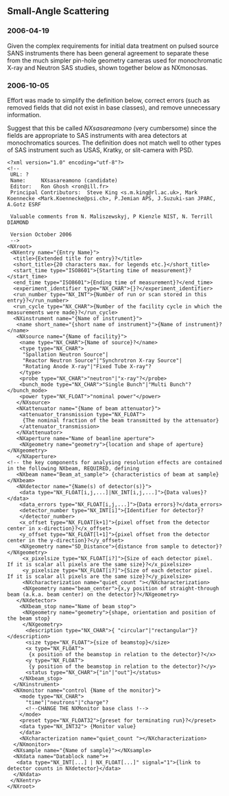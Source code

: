 ==Small-Angle Scattering==

===2006-04-19===
Given the complex requirements for initial data treatment on pulsed
source SANS instruments there has been general agreement to separate
these from the much simpler pin-hole geometry cameras used for
monochromatic X-ray and Neutron SAS studies, shown together below 
as NXmonosas.

===2006-10-05===

Effort was made to simplify the definition below, correct errors
(such as removed fields that did not exist in base classes),
and remove unnecessary information.

Suggest that this be called ''NXsasareamono'' (very cumbersome) since the fields are appropriate to SAS instruments with area detectors at monochromatics sources.  The definition does not match well to other types of SAS instrument such as USAS, Kratky, or slit-camera with PSD.

<pre>
<?xml version="1.0" encoding="utf-8"?>
<!--
 URL: ?
 Name:     NXsasareamono (candidate)
 Editor:   Ron Ghosh <ron@ill.fr>
 Principal Contributors:  Steve King <s.m.king@rl.ac.uk>, Mark Koennecke <Mark.Koennecke@psi.ch>, P.Jemian APS, J.Suzuki-san JPARC, A.Gotz ESRF 

 Valuable comments from N. Maliszewskyj, P Kienzle NIST, N. Terrill DIAMOND

 Version October 2006
 -->
<NXroot>
 <NXentry name="{Entry Name}">
  <title>{Extended title for entry}?</title>
  <short_title>{20 characters max. for legends etc.}</short_title>
  <start_time type="ISO8601">{Starting time of measurement}?</start_time>
  <end_time type="ISO8601">{Ending time of measurement}?</end_time>
  <experiment_identifier type="NX_CHAR">{}?</experiment_identifier>
  <run_number type="NX_INT">{Number of run or scan stored in this entry}?</run_number>
  <run_cycle type="NX_CHAR">{Number of the facility cycle in which the measurements were made}?</run_cycle>
  <NXinstrument name="{Name of instrument}">
   <name short_name="{short name of instrument}">{Name of instrument}?</name>
   <NXsource name="{Name of facility}">
    <name type="NX_CHAR">{Name of source}?</name>
    <type type="NX_CHAR">
     "Spallation Neutron Source"|
     "Reactor Neutron Source"|"Synchrotron X-ray Source"|
     "Rotating Anode X-ray"|"Fixed Tube X-ray"?
    </type>
    <probe type="NX_CHAR">"neutron"|"x-ray"?</probe>
    <bunch_mode type="NX_CHAR">"Single Bunch"|"Multi Bunch"?</bunch_mode>
    <power type="NX_FLOAT">"nominal power"</power>
   </NXsource>
   <NXattenuator name="{Name of beam attenuator}">
    <attenuator_transmission type="NX_FLOAT">
     {The nominal fraction of the beam transmitted by the attenuator}
    </attenuator_transmission>
   </NXattenuator>
   <NXaperture name="Name of beamline aperture">
    <NXgeometry name="geometry">{location and shape of aperture}</NXgeometry>
   </NXaperture>
<!-- the key components for analysing resolution effects are contained in the following NXbeam, REQUIRED, defining 
   <NXbeam name="Beam_at_sample"> {characteristics of beam at sample}</NXbeam>
   <NXdetector name="{Name(s) of detector(s)}">
    <data type="NX_FLOAT[i,j,...]|NX_INT[i,j,...]">{Data values}?</data>
    <data_errors type="NX_FLOAT[i,j,...]">{Data errors}?</data_errors>
    <detector_number type="NX_INT[i]">{Identifier for detector}?
    </detector_number>
    <x_offset type="NX_FLOAT[k+1]">{pixel offset from the detector center in x-direction}?</x_offset>
    <y_offset type="NX_FLOAT[l+1]">{pixel offset from the detector center in the y-direction}?</y_offset>
    <NXgeometry name="SD_Distance">{distance from sample to detector}?</NXgeometry>
     <x_pixelsize type="NX_FLOAT[i?]">{Size of each detector pixel.  If it is scalar all pixels are the same size}?</x_pixelsize>
     <y_pixelsize type="NX_FLOAT[i?]">{Size of each detector pixel.  If it is scalar all pixels are the same size}?</y_pixelsize>
     <NXcharacterization name="quiet_count "></NXcharacterization>
     <NXgeometry name="beam_center">{x,y position of straight-through beam (a.k.a. beam center) on the detector}?</NXgeometry>
   </NXdetector>
    <NXbeam_stop name="Name of beam stop">
     <NXgeometry name="geometry">{shape, orientation and position of the beam stop}
     </NXgeometry>
      <description type="NX_CHAR">{ "circular"|"rectangular"}?</description>
      <size type="NX_FLOAT">{size of beamstop}</size>
      <x type="NX_FLOAT">
       {x position of the beamstop in relation to the detector}?</x>
      <y type="NX_FLOAT">
       {y position of the beamstop in relation to the detector}?</y>
      <status type="NX_CHAR">{"in"|"out"}</status>
    </NXbeam_stop>
  </NXinstrument>
  <NXmonitor name="control {Name of the monitor}">
    <mode type="NX_CHAR">
      "time"|"neutrons"|"charge"?
      <!--CHANGE THE NXMonitor base class !-->
    </mode>
    <preset type="NX_FLOAT32">{preset for terminating run}?</preset>
    <data type="NX_INT32"> {Monitor value}
    </data>
    <NXcharacterization name="quiet_count "></NXcharacterization>
  </NXmonitor>
  <NXsample name="{Name of sample}"></NXsample>
  <NXdata name="Datablock name">+
   <data type="NX_INT[...] | NX_FLOAT[...]" signal="1">{link to detector counts in NXdetector}</data>
  </NXdata>
 </NXentry>
</NXroot>
</pre>